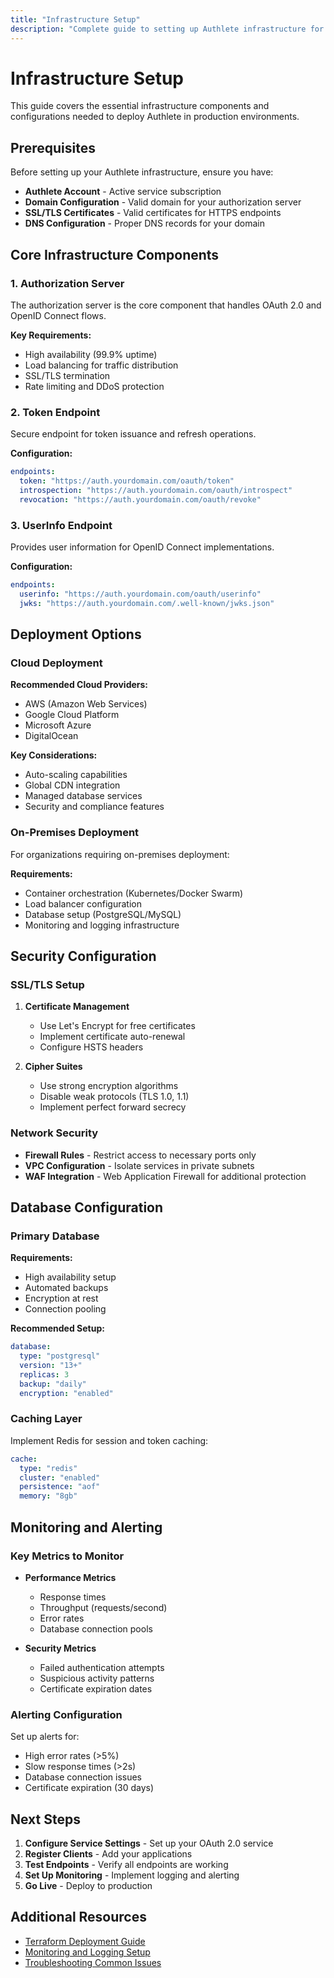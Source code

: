 ```yaml
---
title: "Infrastructure Setup"
description: "Complete guide to setting up Authlete infrastructure for production deployments"
---
```


# Infrastructure Setup

This guide covers the essential infrastructure components and configurations needed to deploy Authlete in production environments.

## Prerequisites

Before setting up your Authlete infrastructure, ensure you have:

- **Authlete Account** - Active service subscription
- **Domain Configuration** - Valid domain for your authorization server
- **SSL/TLS Certificates** - Valid certificates for HTTPS endpoints
- **DNS Configuration** - Proper DNS records for your domain

## Core Infrastructure Components

### 1. Authorization Server

The authorization server is the core component that handles OAuth 2.0 and OpenID Connect flows.

**Key Requirements:**
- High availability (99.9% uptime)
- Load balancing for traffic distribution
- SSL/TLS termination
- Rate limiting and DDoS protection

### 2. Token Endpoint

Secure endpoint for token issuance and refresh operations.

**Configuration:**
```yaml
endpoints:
  token: "https://auth.yourdomain.com/oauth/token"
  introspection: "https://auth.yourdomain.com/oauth/introspect"
  revocation: "https://auth.yourdomain.com/oauth/revoke"
```

### 3. UserInfo Endpoint

Provides user information for OpenID Connect implementations.

**Configuration:**
```yaml
endpoints:
  userinfo: "https://auth.yourdomain.com/oauth/userinfo"
  jwks: "https://auth.yourdomain.com/.well-known/jwks.json"
```

## Deployment Options

### Cloud Deployment

**Recommended Cloud Providers:**
- AWS (Amazon Web Services)
- Google Cloud Platform
- Microsoft Azure
- DigitalOcean

**Key Considerations:**
- Auto-scaling capabilities
- Global CDN integration
- Managed database services
- Security and compliance features

### On-Premises Deployment

For organizations requiring on-premises deployment:

**Requirements:**
- Container orchestration (Kubernetes/Docker Swarm)
- Load balancer configuration
- Database setup (PostgreSQL/MySQL)
- Monitoring and logging infrastructure

## Security Configuration

### SSL/TLS Setup

1. **Certificate Management**
   - Use Let's Encrypt for free certificates
   - Implement certificate auto-renewal
   - Configure HSTS headers

2. **Cipher Suites**
   - Use strong encryption algorithms
   - Disable weak protocols (TLS 1.0, 1.1)
   - Implement perfect forward secrecy

### Network Security

- **Firewall Rules** - Restrict access to necessary ports only
- **VPC Configuration** - Isolate services in private subnets
- **WAF Integration** - Web Application Firewall for additional protection

## Database Configuration

### Primary Database

**Requirements:**
- High availability setup
- Automated backups
- Encryption at rest
- Connection pooling

**Recommended Setup:**
```yaml
database:
  type: "postgresql"
  version: "13+"
  replicas: 3
  backup: "daily"
  encryption: "enabled"
```

### Caching Layer

Implement Redis for session and token caching:

```yaml
cache:
  type: "redis"
  cluster: "enabled"
  persistence: "aof"
  memory: "8gb"
```

## Monitoring and Alerting

### Key Metrics to Monitor

- **Performance Metrics**
  - Response times
  - Throughput (requests/second)
  - Error rates
  - Database connection pools

- **Security Metrics**
  - Failed authentication attempts
  - Suspicious activity patterns
  - Certificate expiration dates

### Alerting Configuration

Set up alerts for:
- High error rates (>5%)
- Slow response times (>2s)
- Database connection issues
- Certificate expiration (30 days)

## Next Steps

1. **Configure Service Settings** - Set up your OAuth 2.0 service
2. **Register Clients** - Add your applications
3. **Test Endpoints** - Verify all endpoints are working
4. **Set Up Monitoring** - Implement logging and alerting
5. **Go Live** - Deploy to production

## Additional Resources

- [Terraform Deployment Guide](/production/terraform-deployment)
- [Monitoring and Logging Setup](/production/monitoring-logging)
- [Troubleshooting Common Issues](/production/troubleshooting)

